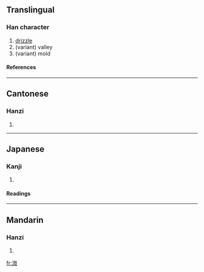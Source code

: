 ==Translingual==
===Han character===
{{Han char|rn=85|rad=水|as=10|sn=13|four=3814<sub>0</sub>|canj=水山弓大 (EUNK), 水山山大 (EUUK)}}
# [[drizzle]]
# (variant) valley
# (variant) mold
====References====
{{Han ref|kx=0640.140|dkj=17959|dj=1047.090|hdz=31699.060|uh=6EA6|ud=28326|bh=DE57|bd=56919}}

----
==Cantonese==
===Hanzi===
{{yue-hanzi|jyut=|y=mei4}}
# {{defn|Cantonese}}

----
==Japanese==
===Kanji===
{{ja-kanji|grade=|rs=水10}}
# {{defn|Japanese}} 
====Readings====
{{ja-readings|on=[[み]] (mi), [[び]] (bi)|kun=[[こさめ]] (kosame), [[たに]] (tani), [[かび]] (kabi)}}

----
==Mandarin==
===Hanzi===
{{cmn-hanzi|pin=[[qī]] (qi1), [[wéi]] (wei2)|wg=ch'i<sup>1</sup>, wei<sup>2</sup>}}
# {{defn|Mandarin}}

[[fr:溦]]